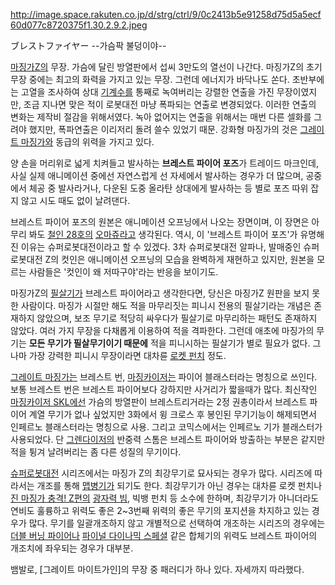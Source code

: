 http://image.space.rakuten.co.jp/d/strg/ctrl/9/0c2413b5e91258d75d5a5ecf60d077c8720375f1.30.2.9.2.jpeg

ブレストファイヤー
--가슴팍 불덩이야--

[[마징가Z]]의 무장. 가슴에 달린 방열판에서 섭씨 3만도의 열선이 나간다. 마징가Z의 초기 무장 중에는 최고의 화력을 가지고 있는 무장. 그런데 에너지가 바닥나도 쏜다. 초반부에는 고열을 조사하여 상대 [[기계수]]를 통째로 녹여버리는 강렬한 연출을 가진 무장이였지만, 조금 지나면 맞은 적이 로봇대전 마냥 폭파되는 연출로 변경되었다. 이러한 연출의 변화는 제작비 절감을 위해서였다. 녹아 없어지는 연출을 위해서는 매번 다른 셀화를 그려야 했지만, 폭파연출은 이리저리 돌려 쓸수 있었기 때문. 강화형 마징가의 것은 [[그레이트 마징가]]와 동급의 위력을 가지고 있다.

양 손을 머리위로 넓게 치켜들고 발사하는 '''브레스트 파이어 포즈'''가 트레이드 마크인데, 사실 실제 애니메이션 중에선 자연스럽게 선 자세에서 발사하는 경우가 더 많으며, 공중에서 체공 중 발사라거나, 다운된 도중 올라탄 상대에게 발사하는 등 별로 포즈 따위 잡지 않고 시도 때도 없이 날려댄다.

브레스트 파이어 포즈의 원본은 애니메이션 오프닝에서 나오는 장면이며, 이 장면은 아무리 봐도 [[철인 28호]]의 [[오마쥬]]라고 생각된다. 역시, 이 '브레스트 파이어 포즈'가 유명해진 이유는 슈퍼로봇대전이라고 할 수 있겠다. 3차 슈퍼로봇대전 알파나, 발매중인 슈퍼로봇대전 Z의 컷인은 애니메이션 오프닝의 모습을 완벽하게 재현하고 있지만, 원본을 모르는 사람들은 '컷인이 왜 저따구야'라는 반응을 보이기도.

마징가Z의 [[필살기]]가 브레스트 파이어라고 생각한다면, 당신은 마징가Z 원판을 보지 못한 사람이다. 마징가 시절만 해도 적을 마무리짓는 피니시 전용의 필살기라는 개념은 존재하지 않았으며, 보조 무기로 적당히 싸우다가 필살기로 마무리하는 패턴도 존재하지 않았다. 여러 가지 무장을 다채롭게 이용하여 적을 격파한다. 그런데 애초에 마징가의 무기는 '''모든 무기가 필살무기이기 때문에''' 적을 피니시하는 필살기가 별로 필요가 없다. 그나마 가장 강력한 피니시 무장이라면 대차륜 [[로켓 펀치]] 정도.

[[그레이트 마징가]]는 브레스트 번, [[마징카이저]]는 파이어 블래스터라는 명칭으로 쓰인다. 보통 브레스트 번은 브레스트 파이어보다 강하지만 사거리가 짧을때가 많다. 최신작인 [[마징카이저 SKL]]에선 가슴의 방열판이 브레스트리거라는 2정 권총이라서 브레스트 파이어 계열 무기가 없나 싶었지만 3화에서 윙 크로스 후 봉인된 무기기능이 해제되면서 인페르노 블래스터라는 명칭으로 사용. 그리고 코믹스에서는 인페르노 기가 블래스터가 사용되었다. 단 [[그렌다이저]]의 반중력 스톰은 브레스트 파이어와 방출하는 부분은 같지만 적을 튕겨 날려버리는 좀 다른 성질의 무기이다.

[[슈퍼로봇대전]] 시리즈에서는 마징가 Z의 최강무기로 묘사되는 경우가 많다. 시리즈에 따라서는 개조를 통해 [[맵병기]]가 되기도 한다. 최강무기가 아닌 경우는 대차륜 로켓 펀치나 [[진 마징가 충격! Z편]]의 [[광자력 빔]], 빅뱅 펀치 등 소수에 한하며, 최강무기가 아니더라도 연비도 훌륭하고 위력도 좋은 2~3번째 위력의 좋은 무기의 포지션을 차지하고 있는 경우가 많다. 무기를 일괄개조하지 않고 개별적으로 선택하여 개조하는 시리즈의 경우에는 [[더블 버닝 파이어]]나 [[파이널 다이나믹 스페셜]] 같은 합체기의 위력도 브레스트 파이어의 개조치에 좌우되는 경우가 대부분. 

뱀발로, [그레이트 마이트가인]의 무장 중 패러디가 하나 있다. 자세까지 따라했다.
